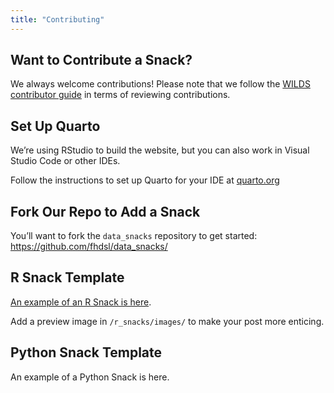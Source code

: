 ```yaml
---
title: "Contributing"
---
```


## Want to Contribute a Snack?

We always welcome contributions! Please note that we follow the [WILDS contributor guide](https://getwilds.org/guide/) in terms of reviewing contributions. 

## Set Up Quarto

We're using RStudio to build the website, but you can also work in Visual Studio Code or other IDEs.

Follow the instructions to set up Quarto for your IDE at [quarto.org](https://quarto.org)

## Fork Our Repo to Add a Snack

You'll want to fork the `data_snacks` repository to get started: <https://github.com/fhdsl/data_snacks/>

## R Snack Template

[An example of an R Snack is here](https://github.com/fhdsl/data_snacks/blob/main/snack_template.qmd).

Add a preview image in `/r_snacks/images/` to make your post more enticing.

## Python Snack Template

An example of a Python Snack is here. 